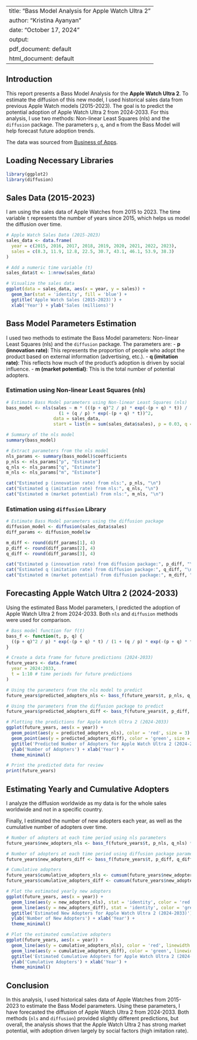 
---
title: "Bass Model Analysis for Apple Watch Ultra 2"
author: "Kristina Ayanyan"
date: "October 17, 2024"
output:
  pdf_document: default
  html_document: default
---

## Introduction

This report presents a Bass Model Analysis for the **Apple Watch Ultra 2**. To estimate the diffusion of this new model, I used historical sales data from previous Apple Watch models (2015-2023). The goal is to predict the potential adoption of Apple Watch Ultra 2 from 2024-2033. For this analysis, I use two methods: Non-linear Least Squares (nls) and the `diffusion` package. The parameters `p`, `q`, and `m` from the Bass Model will help forecast future adoption trends.

The data was sourced from [Business of Apps](https://www.businessofapps.com/data/apple-statistics/#).

## Loading Necessary Libraries

```{r}
library(ggplot2)
library(diffusion)
```

## Sales Data (2015-2023)

I am using the sales data of Apple Watches from 2015 to 2023. The time variable `t` represents the number of years since 2015, which helps us model the diffusion over time.

```{r}
# Apple Watch Sales Data (2015-2023)
sales_data <- data.frame(
  year = c(2015, 2016, 2017, 2018, 2019, 2020, 2021, 2022, 2023),
  sales = c(8.3, 11.9, 12.8, 22.5, 30.7, 43.1, 46.1, 53.9, 38.3)
)

# Add a numeric time variable (t)
sales_data$t <- 1:nrow(sales_data)

# Visualize the sales data
ggplot(data = sales_data, aes(x = year, y = sales)) +
  geom_bar(stat = 'identity', fill = 'blue') +
  ggtitle('Apple Watch Sales (2015-2023)') +
  xlab('Year') + ylab('Sales (millions)')
```

## Bass Model Parameters Estimation

I used two methods to estimate the Bass Model parameters: Non-linear Least Squares (nls) and the `diffusion` package. The parameters are:
- **p (innovation rate)**: This represents the proportion of people who adopt the product based on external information (advertising, etc.).
- **q (imitation rate)**: This reflects how much of the product's adoption is driven by social influence.
- **m (market potential)**: This is the total number of potential adopters.

### Estimation using Non-linear Least Squares (nls)

```{r}
# Estimate Bass Model parameters using Non-linear Least Squares (nls)
bass_model <- nls(sales ~ m * (((p + q)^2 / p) * exp(-(p + q) * t)) / 
                    (1 + (q / p) * exp(-(p + q) * t))^2, 
                  data = sales_data,
                  start = list(m = sum(sales_data$sales), p = 0.03, q = 0.4))

# Summary of the nls model
summary(bass_model)

# Extract parameters from the nls model
nls_params <- summary(bass_model)$coefficients
p_nls <- nls_params["p", "Estimate"]
q_nls <- nls_params["q", "Estimate"]
m_nls <- nls_params["m", "Estimate"]

cat("Estimated p (innovation rate) from nls:", p_nls, "\n")
cat("Estimated q (imitation rate) from nls:", q_nls, "\n")
cat("Estimated m (market potential) from nls:", m_nls, "\n")
```

### Estimation using `diffusion` Library

```{r}
# Estimate Bass Model parameters using the diffusion package
diffusion_model <- diffusion(sales_data$sales)
diff_params <- diffusion_model$w

m_diff <- round(diff_params[1], 4)
p_diff <- round(diff_params[2], 4)
q_diff <- round(diff_params[3], 4)

cat("Estimated p (innovation rate) from diffusion package:", p_diff, "\n")
cat("Estimated q (imitation rate) from diffusion package:", q_diff, "\n")
cat("Estimated m (market potential) from diffusion package:", m_diff, "\n")
```

## Forecasting Apple Watch Ultra 2 (2024-2033)

Using the estimated Bass Model parameters, I predicted the adoption of Apple Watch Ultra 2 from 2024-2033. Both `nls` and `diffusion` methods were used for comparison.

```{r}
# Bass model function for f(t)
bass_f <- function(t, p, q) {
  ((p + q)^2 / p) * exp(-(p + q) * t) / (1 + (q / p) * exp(-(p + q) * t))^2
}

# Create a data frame for future predictions (2024-2033)
future_years <- data.frame(
  year = 2024:2033,
  t = 1:10 # time periods for future predictions
)

# Using the parameters from the nls model to predict
future_years$predicted_adopters_nls <- bass_f(future_years$t, p_nls, q_nls)

# Using the parameters from the diffusion package to predict
future_years$predicted_adopters_diff <- bass_f(future_years$t, p_diff, q_diff) 

# Plotting the predictions for Apple Watch Ultra 2 (2024-2033)
ggplot(future_years, aes(x = year)) +
  geom_point(aes(y = predicted_adopters_nls), color = 'red', size = 3) +
  geom_point(aes(y = predicted_adopters_diff), color = 'green', size = 3) +
  ggtitle('Predicted Number of Adopters for Apple Watch Ultra 2 (2024-2033)') +
  ylab('Number of Adopters') + xlab('Year') +
  theme_minimal()

# Print the predicted data for review
print(future_years)
```

## Estimating Yearly and Cumulative Adopters
I analyze the diffusion worldwide as my data is for the whole sales worldwide and not in a specific country.

Finally, I estimated the number of new adopters each year, as well as the cumulative number of adopters over time.

```{r}
# Number of adopters at each time period using nls parameters
future_years$new_adopters_nls <- bass_f(future_years$t, p_nls, q_nls) * m_nls

# Number of adopters at each time period using diffusion package parameters
future_years$new_adopters_diff <- bass_f(future_years$t, p_diff, q_diff) * m_diff

# Cumulative adopters
future_years$cumulative_adopters_nls <- cumsum(future_years$new_adopters_nls)
future_years$cumulative_adopters_diff <- cumsum(future_years$new_adopters_diff)

# Plot the estimated yearly new adopters
ggplot(future_years, aes(x = year)) +
  geom_line(aes(y = new_adopters_nls), stat = 'identity', color = 'red') +
  geom_line(aes(y = new_adopters_diff), stat = 'identity', color = 'green') +
  ggtitle('Estimated New Adopters for Apple Watch Ultra 2 (2024-2033)') +
  ylab('Number of New Adopters') + xlab('Year') +
  theme_minimal()
```

```{r}
# Plot the estimated cumulative adopters
ggplot(future_years, aes(x = year)) +
  geom_line(aes(y = cumulative_adopters_nls), color = 'red', linewidth = 1) +
  geom_line(aes(y = cumulative_adopters_diff), color = 'green', linewidth = 1) +
  ggtitle('Estimated Cumulative Adopters for Apple Watch Ultra 2 (2024-2033)') +
  ylab('Cumulative Adopters') + xlab('Year') +
  theme_minimal()
```


## Conclusion

In this analysis, I used historical sales data of Apple Watches from 2015-2023 to estimate the Bass Model parameters. Using these parameters, I have forecasted the diffusion of Apple Watch Ultra 2 from 2024-2033. Both methods (`nls` and `diffusion`) provided slightly different predictions, but overall, the analysis shows that the Apple Watch Ultra 2 has strong market potential, with adoption driven largely by social factors (high imitation rate).
